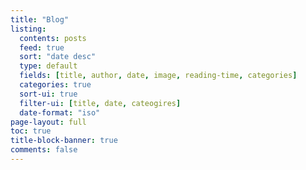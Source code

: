 ```yaml
---
title: "Blog"
listing:
  contents: posts
  feed: true
  sort: "date desc"
  type: default
  fields: [title, author, date, image, reading-time, categories] 
  categories: true
  sort-ui: true
  filter-ui: [title, date, cateogires] 
  date-format: "iso"
page-layout: full 
toc: true
title-block-banner: true
comments: false 
---
```

